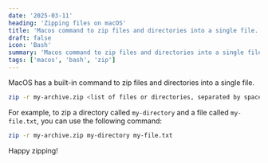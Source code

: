 ```yaml
---
date: '2025-03-11'
heading: 'Zipping files on macOS'
title: 'Macos command to zip files and directories into a single file.'
draft: false
icon: 'Bash'
summary: 'Macos command to zip files and directories into a single file.'
tags: ['macos', 'bash', 'zip']
---
```


MacOS has a built-in command to zip files and directories into a single file.

```bash
zip -r my-archive.zip <list of files or directories, separated by spaces>
```

For example, to zip a directory called `my-directory` and a file called `my-file.txt`, you can use the following command:

```bash
zip -r my-archive.zip my-directory my-file.txt
```

Happy zipping! <Twemoji emoji="clinking-beer-mugs" />
